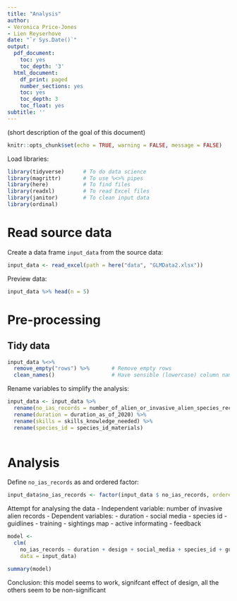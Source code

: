 ```yaml
---
title: "Analysis"
author:
- Veronica Price-Jones
- Lien Reyserhove
date: "`r Sys.Date()`"
output:
  pdf_document:
    toc: yes
    toc_depth: '3'
  html_document:
    df_print: paged
    number_sections: yes
    toc: yes
    toc_depth: 3
    toc_float: yes
subtitle: ''
---
```


(short description of the goal of this document)

```r
knitr::opts_chunk$set(echo = TRUE, warning = FALSE, message = FALSE)
```

Load libraries:

```r
library(tidyverse)      # To do data science
library(magrittr)       # To use %<>% pipes
library(here)           # To find files
library(readxl)         # To read Excel files
library(janitor)        # To clean input data
library(ordinal)
```

# Read source data

Create a data frame `input_data` from the source data:
 
```r
input_data <- read_excel(path = here("data", "GLMData2.xlsx")) 
```

Preview data:

```r
input_data %>% head(n = 5)
```

# Pre-processing

## Tidy data

```r
input_data %<>%
  remove_empty("rows") %>%       # Remove empty rows
  clean_names()                  # Have sensible (lowercase) column names
```

Rename variables to simplify the analysis:

```r
input_data <- input_data %>% 
  rename(no_ias_records = number_of_alien_or_invasive_alien_species_records) %>% 
  rename(duration = duration_as_of_2020) %>% 
  rename(skills = skills_knowledge_needed) %>% 
  rename(species_id = species_id_materials)
  
```

# Analysis

Define `no_ias_records` as and ordered factor:

```r
input_data$no_ias_records <- factor(input_data $ no_ias_records, ordered = TRUE)
```

Attempt for analysing the data
- Independent variable: number of invasive alien records
- Dependent variables: 
  - duration
  - social media
  - species id
  - guidlines
  - training
  - sightings map
  - active informating
  - feedback

```r
model <- 
  clm(
    no_ias_records ~ duration + design + social_media + species_id + guidelines + training + sightings_map + active_informing + feedback,
    data = input_data)
```

```r
summary(model)
```

Conclusion: this model seems to work, signifcant effect of design, all the others seem to be non-significant
